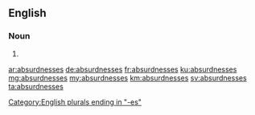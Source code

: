 ==English==

===Noun===
{{head|en}}

# {{plural of|absurdness}}

[[Category:English plurals ending in "-es"]]

[[ar:absurdnesses]]
[[de:absurdnesses]]
[[fr:absurdnesses]]
[[ku:absurdnesses]]
[[mg:absurdnesses]]
[[my:absurdnesses]]
[[km:absurdnesses]]
[[sv:absurdnesses]]
[[ta:absurdnesses]]